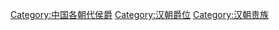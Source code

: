 [[Category:中国各朝代侯爵|Category:中国各朝代侯爵]]
[[Category:汉朝爵位|Category:汉朝爵位]]
[[Category:汉朝贵族|Category:汉朝贵族]]